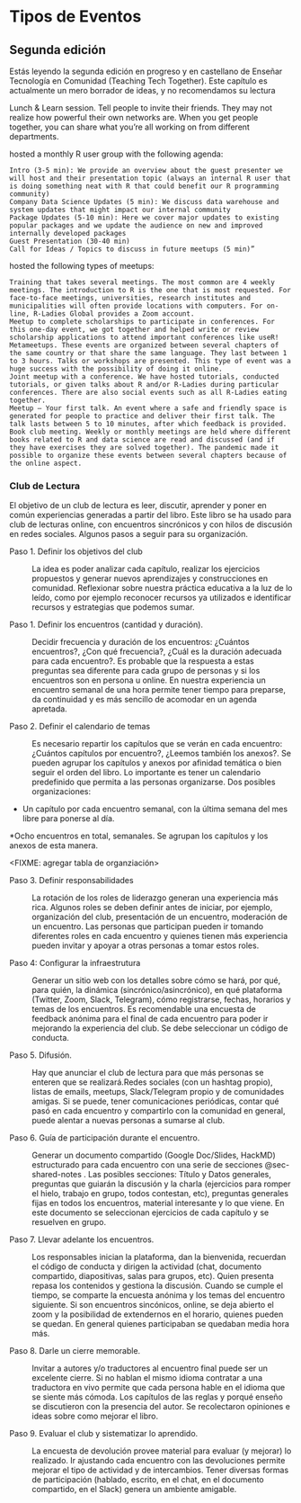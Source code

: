 # Tipos de Eventos {#sec-events}

::: callout-warning
## Segunda edición

Estás leyendo la segunda edición en progreso y en castellano de Enseñar Tecnología en Comunidad (Teaching Tech Together). Este capítulo es actualmente un mero borrador de ideas, y no recomendamos su lectura
:::

Lunch & Learn session. Tell people to invite their friends. They may not realize how powerful their own networks are. When you get people together, you can share what you're all working on from different departments.

hosted a monthly R user group with the following agenda:

    Intro (3-5 min): We provide an overview about the guest presenter we will host and their presentation topic (always an internal R user that is doing something neat with R that could benefit our R programming community)
    Company Data Science Updates (5 min): We discuss data warehouse and system updates that might impact our internal community
    Package Updates (5-10 min): Here we cover major updates to existing popular packages and we update the audience on new and improved internally developed packages
    Guest Presentation (30-40 min)
    Call for Ideas / Topics to discuss in future meetups (5 min)”

hosted the following types of meetups:

    Training that takes several meetings. The most common are 4 weekly meetings. The introduction to R is the one that is most requested. For face-to-face meetings, universities, research institutes and municipalities will often provide locations with computers. For on-line, R-Ladies Global provides a Zoom account.
    Meetup to complete scholarships to participate in conferences. For this one-day event, we got together and helped write or review scholarship applications to attend important conferences like useR! 
    Metameetups. These events are organized between several chapters of the same country or that share the same language. They last between 1 to 3 hours. Talks or workshops are presented. This type of event was a huge success with the possibility of doing it online.
    Joint meetup with a conference. We have hosted tutorials, conducted tutorials, or given talks about R and/or R-Ladies during particular conferences. There are also social events such as all R-Ladies eating together.
    Meetup – Your first talk. An event where a safe and friendly space is generated for people to practice and deliver their first talk. The talk lasts between 5 to 10 minutes, after which feedback is provided.
    Book club meeting. Weekly or monthly meetings are held where different books related to R and data science are read and discussed (and if they have exercises they are solved together). The pandemic made it possible to organize these events between several chapters because of the online aspect.

### Club de Lectura {#sec-events-bookclub}

El objetivo de un club de lectura es leer, discutir, aprender y poner en común experiencias generadas a partir del libro. Este libro se ha usado para club de lecturas online, con encuentros sincrónicos y con hilos de discusión en redes sociales. Algunos pasos a seguir para su organización.

Paso 1. Definir los objetivos del club

:   La idea es poder analizar cada capítulo, realizar los ejercicios propuestos y generar nuevos aprendizajes y construcciones en comunidad. Reflexionar sobre nuestra práctica educativa a la luz de lo leído, como por ejemplo reconocer recursos ya utilizados e identificar recursos y estrategias que podemos sumar.

Paso 1. Definir los encuentros (cantidad y duración).

:   Decidir frecuencia y duración de los encuentros: ¿Cuántos encuentros?, ¿Con qué frecuencia?, ¿Cuál es la duración adecuada para cada encuentro?. Es probable que la respuesta a estas preguntas sea diferente para cada grupo de personas y si los encuentros son en persona u online. En nuestra experiencia un encuentro semanal de una hora permite tener tiempo para preparse, da continuidad y es más sencillo de acomodar en un agenda apretada.

Paso 2. Definir el calendario de temas

:   Es necesario repartir los capítulos que se verán en cada encuentro: ¿Cuántos capítulos por encuentro?, ¿Leemos también los anexos?. Se pueden agrupar los capítulos y anexos por afinidad temática o bien seguir el orden del libro. Lo importante es tener un calendario predefinido que permita a las personas organizarse. Dos posibles organizaciones:

-   Un capítulo por cada encuentro semanal, con la última semana del mes libre para ponerse al día.

\*Ocho encuentros en total, semanales. Se agrupan los capítulos y los anexos de esta manera.

\<FIXME: agregar tabla de organziación\>

Paso 3. Definir responsabilidades

:   La rotación de los roles de liderazgo generan una experiencia más rica. Algunos roles se deben definir antes de iniciar, por ejemplo, organización del club, presentación de un encuentro, moderación de un encuentro. Las personas que participan pueden ir tomando diferentes roles en cada encuentro y quienes tienen más experiencia pueden invitar y apoyar a otras personas a tomar estos roles.

Paso 4: Configurar la infraestrutura

:   Generar un sitio web con los detalles sobre cómo se hará, por qué, para quién, la dinámica (sincrónico/asincrónico), en qué plataforma (Twitter, Zoom, Slack, Telegram), cómo registrarse, fechas, horarios y temas de los encuentros. Es recomendable una encuesta de feedback anónima para el final de cada encuentro para poder ir mejorando la experiencia del club. Se debe seleccionar un código de conducta.

Paso 5. Difusión.

:   Hay que anunciar el club de lectura para que más personas se enteren que se realizará.Redes sociales (con un hashtag propio), listas de emails, meetups, Slack/Telegram propio y de comunidades amigas. Si se puede, tener comunicaciones periódicas, contar qué pasó en cada encuentro y compartirlo con la comunidad en general, puede alentar a nuevas personas a sumarse al club.

Paso 6. Guía de participación durante el encuentro.

:   Generar un documento compartido (Google Doc/Slides, HackMD) estructurado para cada encuentro con una serie de secciones @sec-shared-notes <FIXME>. Las posibles secciones: Título y Datos generales, preguntas que guiarán la discusión y la charla (ejercicios para romper el hielo, trabajo en grupo, todos contestan, etc), preguntas generales fijas en todos los encuentros, material interesante y lo que viene. En este documento se seleccionan ejercicios de cada capítulo y se resuelven en grupo.

Paso 7. Llevar adelante los encuentros.

:   Los responsables inician la plataforma, dan la bienvenida, recuerdan el código de conducta y dirigen la actividad (chat, documento compartido, diapositivas, salas para grupos, etc). Quien presenta repasa los contenidos y gestiona la discusión. Cuando se cumple el tiempo, se comparte la encuesta anónima y los temas del encuentro siguiente. Si son encuentros sincónicos, online, se deja abierto el zoom y la posibilidad de extendernos en el horario, quienes pueden se quedan. En general quienes participaban se quedaban media hora más.

Paso 8. Darle un cierre memorable.

:   Invitar a autores y/o traductores al encuentro final puede ser un excelente cierre. Si no hablan el mismo idioma contratar a una traductora en vivo permite que cada persona hable en el idioma que se siente más cómoda. Los capítulos de las reglas y porqué enseño se discutieron con la presencia del autor. Se recolectaron opiniones e ideas sobre como mejorar el libro.

Paso 9. Evaluar el club y sistematizar lo aprendido.

:   La encuesta de devolución provee material para evaluar (y mejorar) lo realizado. Ir ajustando cada encuentro con las devoluciones permite mejorar el tipo de actividad y de intercambios. Tener diversas formas de participación (hablado, escrito, en el chat, en el documento compartido, en el Slack) genera un ambiente amigable.

